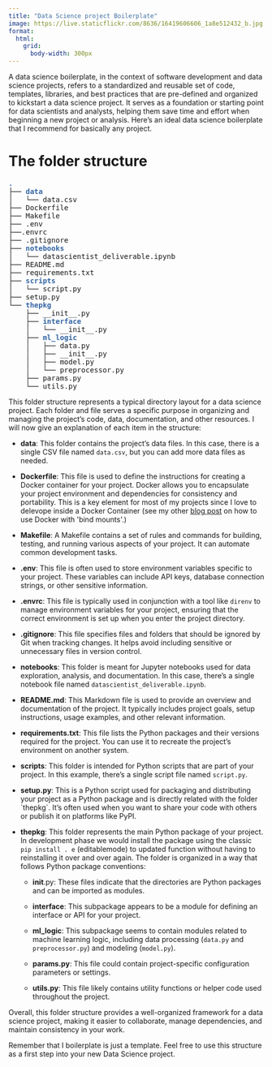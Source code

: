 ```yaml
---
title: "Data Science project Boilerplate"
image: https://live.staticflickr.com/8636/16419606606_1a8e512432_b.jpg
format:
  html: 
    grid:
      body-width: 300px
---
```


::: justify
A data science boilerplate, in the context of software development and data science projects, refers to a standardized and reusable set of code, templates, libraries, and best practices that are pre-defined and organized to kickstart a data science project. It serves as a foundation or starting point for data scientists and analysts, helping them save time and effort when beginning a new project or analysis. Here's an ideal data science boilerplate that I recommend for basically any project.

# The folder structure

```{=html}
<pre><font color="#3465A4"><b>.</b></font>
├── <font color="#3465A4"><b>data</b></font>
│   └── data.csv
├── Dockerfile
├── Makefile
├── .env
├──.envrc
├── .gitignore
├── <font color="#3465A4"><b>notebooks</b></font>
│   └── datascientist_deliverable.ipynb
├── README.md
├── requirements.txt
├── <font color="#3465A4"><b>scripts</b></font>
│   └── script.py
├── setup.py
└── <font color="#3465A4"><b>thepkg</b></font>
    ├── __init__.py
    ├── <font color="#3465A4"><b>interface</b></font>
    │   └── __init__.py
    ├── <font color="#3465A4"><b>ml_logic</b></font>
    │   ├── data.py
    │   ├── __init__.py
    │   ├── model.py
    │   └── preprocessor.py
    ├── params.py
    └── utils.py
</pre>
```
This folder structure represents a typical directory layout for a data science project. Each folder and file serves a specific purpose in organizing and managing the project's code, data, documentation, and other resources. I will now give an explanation of each item in the structure:

-   **data**: This folder contains the project's data files. In this case, there is a single CSV file named `data.csv`, but you can add more data files as needed.

-   **Dockerfile**: This file is used to define the instructions for creating a Docker container for your project. Docker allows you to encapsulate your project environment and dependencies for consistency and portability. This is a key element for most of my projects since I love to delevope inside a Docker Container (see my other [blog post](https://athammad.github.io/site/posts/Developing%20in%20a%20Docker%20container.html) on how to use Docker with \'bind mounts\'.)

-   **Makefile**: A Makefile contains a set of rules and commands for building, testing, and running various aspects of your project. It can automate common development tasks.

-   **.env**: This file is often used to store environment variables specific to your project. These variables can include API keys, database connection strings, or other sensitive information.

-   **.envrc**: This file is typically used in conjunction with a tool like `direnv` to manage environment variables for your project, ensuring that the correct environment is set up when you enter the project directory.

-   **.gitignore**: This file specifies files and folders that should be ignored by Git when tracking changes. It helps avoid including sensitive or unnecessary files in version control.

-   **notebooks**: This folder is meant for Jupyter notebooks used for data exploration, analysis, and documentation. In this case, there's a single notebook file named `datascientist_deliverable.ipynb`.

-   **README.md**: This Markdown file is used to provide an overview and documentation of the project. It typically includes project goals, setup instructions, usage examples, and other relevant information.

-   **requirements.txt**: This file lists the Python packages and their versions required for the project. You can use it to recreate the project's environment on another system.

-   **scripts**: This folder is intended for Python scripts that are part of your project. In this example, there's a single script file named `script.py`.

-   **setup.py**: This is a Python script used for packaging and distributing your project as a Python package and is directly related with the folder \`thepkg\`. It's often used when you want to share your code with others or publish it on platforms like PyPI.

-   **thepkg**: This folder represents the main Python package of your project. In development phase we would install the package using the classic `pip install . e` (editablemode) to updated function without having to reinstalling it over and over again. The folder is organized in a way that follows Python package conventions:

    -   **init**.py: These files indicate that the directories are Python packages and can be imported as modules.

    -   **interface**: This subpackage appears to be a module for defining an interface or API for your project.

    -   **ml_logic**: This subpackage seems to contain modules related to machine learning logic, including data processing (`data.py` and `preprocessor.py`) and modeling (`model.py`).

    -   **params.py**: This file could contain project-specific configuration parameters or settings.

    -   **utils.py**: This file likely contains utility functions or helper code used throughout the project.

Overall, this folder structure provides a well-organized framework for a data science project, making it easier to collaborate, manage dependencies, and maintain consistency in your work.

Remember that I boilerplate is just a template. Feel free to use this structure as a first step into your new Data Science project.
:::

